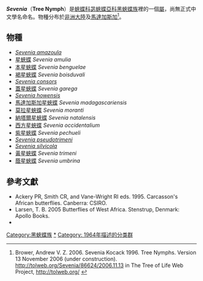 {{noteTA|G1=Butterfly}}
{{Italic title}}
{{Automatic Taxobox
| taxon = Sevenia
| authority = Hemming, 1964
| image = Boisduval's Tree Nymph side open.JPG
| image_caption = [[褐星蛺蝶|褐星蛺蝶]]<br />''Sevenia boisduvali''
| type_species = [[馬達加斯加星蛺蝶|馬達加斯加星蛺蝶]]<br />''Crenis madagascariensis''
| type_species_authority = Boisduval, 1833
| subdivision_ranks = 物種
| subdivision = 共4種，詳見正文。
| synonyms =
* ''Sallya'' <small>Hemming 1964</small>
* ''Crenis'' <small>Boisduval 1833</small>
}}

'''''Sevenia'''''（'''Tree Nymph'''）是[[蛺蝶科|蛺蝶科]][[苾蛺蝶亞科|苾蛺蝶亞科]][[黑蛺蝶族|黑蛺蝶族]]裡的一個[[屬|屬]]，尚無正式中文學名命名。物種分布於[[非洲大陸|非洲大陸]]及[[馬達加斯加|馬達加斯加]]<ref>Brower, Andrew V. Z. 2006. Sevenia Kocack 1996. Tree Nymphs. Version 13 November 2006 (under construction). http://tolweb.org/Sevenia/86624/2006.11.13 {{Wayback|url=http://tolweb.org/Sevenia/86624/2006.11.13 |date=20160327221759 }} in The Tree of Life Web Project, http://tolweb.org/ {{Wayback|url=http://tolweb.org/ |date=20110515100516 }}</ref>。

== 物種 ==
* ''[[Sevenia_amazoula|Sevenia amazoula]]''
* [[星蛺蝶|星蛺蝶]] ''Sevenia amulia''
* [[本星蛺蝶|本星蛺蝶]] ''Sevenia benguelae''
* [[褐星蛺蝶|褐星蛺蝶]] ''Sevenia boisduvali''
* ''[[Sevenia_consors|Sevenia consors]]''
* [[蓋星蛺蝶|蓋星蛺蝶]] ''Sevenia garega''
* ''[[Sevenia_howensis|Sevenia howensis]]''
*  [[馬達加斯加星蛺蝶|馬達加斯加星蛺蝶]] ''Sevenia madagascariensis''
* [[莫拉星蛺蝶|莫拉星蛺蝶]] ''Sevenia moranti''
* [[納塔爾星蛺蝶|納塔爾星蛺蝶]] ''Sevenia natalensis''
* [[西方星蛺蝶|西方星蛺蝶]] ''Sevenia occidentalium''
* [[紫星蛺蝶|紫星蛺蝶]] ''Sevenia pechueli''
* ''[[Sevenia_pseudotrimeni|Sevenia pseudotrimeni]]''
* ''[[Sevenia_silvicola|Sevenia silvicola]]''
* [[黃星蛺蝶|黃星蛺蝶]] ''Sevenia trimeni''
* [[蔭星蛺蝶|蔭星蛺蝶]] ''Sevenia umbrina''

== 參考文獻 ==
{{reflist}}
* Ackery PR, Smith CR, and Vane-Wright RI eds. 1995. Carcasson's African butterflies. Canberra: CSIRO.
* Larsen, T. B. 2005 Butterflies of West Africa. Stenstrup, Denmark: Apollo Books.
* {{Cite book | author = 寿建新 周尧 李宇飞 | title = 世界蝴蝶分類名錄 | location = 中國 | publisher = 陝西科學技術出版社 | date = 2006-04-01 | ISBN = 9787536936768 | language= zh-hans }}

{{Commons category|Sevenia}}

{{苾蛺蝶亞科}}
{{Taxonbar}}
[[Category:黑蛺蝶族|Category:黑蛺蝶族]]
[[Category:Sevenia|*]]
[[Category:_1964年描述的分类群|Category: 1964年描述的分类群]]